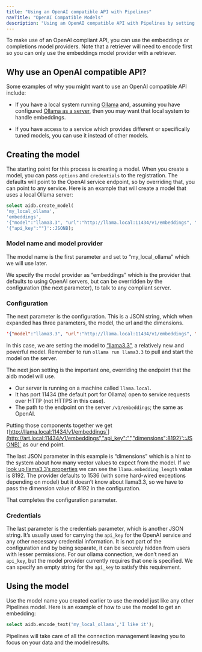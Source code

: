 ```yaml
---
title: "Using an OpenAI compatible API with Pipelines"
navTitle: "OpenAI Compatible Models"
description: "Using an OpenAI compatible API with Pipelines by setting options and credentials."
---
```


To make use of an OpenAI compliant API, you can use the embeddings or completions model providers. Note that a retriever will need to encode first so you can only use the embeddings model provider with a retriever.

## Why use an OpenAI compatible API?

Some examples of why you might want to use an OpenAI compatible API include:

* If you have a local system running [Ollama](https://ollama.com) and, assuming you have configured [Ollama as a server](https://github.com/ollama/ollama/blob/main/docs/faq.md#how-do-i-configure-ollama-server), then you may want that local system to handle embeddings.

* If you have access to a service which provides different or specifically tuned models, you can use it instead of other models.

## Creating the model

The starting point for this process is creating a model. When you create a model, you can pass `options` and `credentials` to the registration. The defaults will point to the OpenAI service endpoint, so by overriding that, you can point to any service. Here is an example that will create a model that uses a local Ollama server:

```sql
select aidb.create_model(
'my_local_ollama',
'embeddings',
'{"model":"llama3.3", "url":"http://llama.local:11434/v1/embeddings", "dimensions":8192}'::JSONB,
'{"api_key":""}'::JSONB);
```

### Model name and model provider

The model name is the first parameter and set to “my_local_ollama” which we will use later.

We specify the model provider as “embeddings” which is the provider that defaults to using OpenAI servers, but can be overridden by the configuration (the next parameter), to talk to any compliant server.

### Configuration

The next parameter is the configuration. This is a JSON string, which when expanded has three parameters, the model, the url and the dimensions.

```json
'{"model":"llama3.3", "url":"http://llama.local:11434/v1/embeddings", "dimensions":8192}'::JSONB
```

In this case, we are setting the model to [“llama3.3”](https://ollama.com/library/llama3.3), a relatively new and powerful model. Remember to run `ollama run llama3.3` to pull and start the model on the server.

The next json setting is the important one, overriding the endpoint that the aidb model will use. 

* Our server is running on a machine called `llama.local`.
* It has port 11434 (the default port for Ollama) open to service requests over HTTP (not HTTPS in this case).
* The path to the endpoint on the server `/v1/embeddings`; the same as OpenAI.

Putting those components together we get `[`http://llama.local:11434/v1/embeddings`](http://art.local:11434/v1/embeddings","api_key":"","dimensions":8192}'::JSONB)` as our end point.

The last JSON parameter in this example is “dimensions” which is a hint to the system about how many vector values to expect from the model. If we [look up llama3.3’s properties](https://ollama.com/library/llama3.3/blobs/4824460d29f2) we can see the `llama.embedding_length` value is 8192\. The provider defaults to 1536 (with some hard-wired exceptions depending on model) but it doesn’t know about llama3.3, so we have to pass the dimension value of 8192 in the configuration.

That completes the configuration parameter.

### Credentials

The last parameter is the credentials parameter, which is another JSON string. It’s usually used for carrying the `api_key` for the OpenAI service and any other necessary credential information. It is not part of the configuration and by being separate, it can be securely hidden from users with lesser permissions. For our ollama connection, we don’t need an `api_key`, but the model provider currently requires that one is specified. We can specify an empty string for the `api_key` to satisfy this requirement.

## Using the model

Use the model name you created earlier to use the model just like any other Pipelines model. Here is an example of how to use the model to get an embedding:

```sql
select aidb.encode_text('my_local_ollama','I like it');
```

Pipelines will take care of all the connection management leaving you to focus on your data and the model results.
